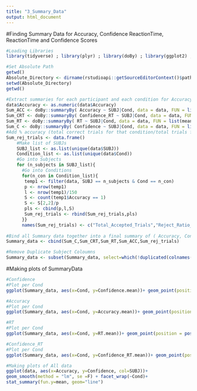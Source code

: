 ```yaml
---
title: "3_Summary_Data"
output: html_document
---
```


#Finding Summary Data for Accuracy, Confidence ReactionTime, ReactionTime and Confidence Scores
```r
#Loading Libraries
library(tidyverse) ; library(plyr) ; library(doBy) ; library(ggplot2) ; library(Hmisc)
```


```r
#Set Absolute Path
getwd()
Absolute_Directory <- dirname(rstudioapi::getSourceEditorContext()$path)
setwd(Absolute_Directory)
getwd()

#Extract summaries for each participant and each condition for Accuracy, Confidence ReactionTime, ReactionTime and Confidence Scores
data$Accuracy <- as.numeric(data$Accuracy)
Sum_ACC <- doBy::summaryBy( Accuracy ~ SUBJ|Cond, data = data, FUN = list(mean, median, sd))
Sum_CRT <- doBy::summaryBy( Confidence_RT ~ SUBJ|Cond, data = data, FUN = list(mean, median, sd))
Sum_RT <- doBy::summaryBy( RT ~ SUBJ|Cond, data = data, FUN = list(mean, median, sd))
Sum_C <- doBy::summaryBy( Confidence ~ SUBJ|Cond, data = data, FUN = list(mean, median, sd))
#Add % accuracy (total correct trials for that condition/total trials for that condition) & Number of rejected trials per condition
Sum_rej_trials <- data.frame()
    #Make list of SUBJs
    SUBJ_list <- as.list(unique(data$SUBJ))
    Condition_list <- as.list(unique(data$Cond))
    #Go into Subjects
    for (n_subjects in SUBJ_list){
      #Go into Conditions
      for(n_con in Condition_list){
       temp1 <- filter(data, SUBJ == n_subjects & Cond == n_con)
       p <- nrow(temp1)
       l <- nrow(temp1)/150
       S <- count(temp1$Accuracy == 1)
       S <- S[2,2]/p
       pls <- cbind(p,l,S)
       Sum_rej_trials <- rbind(Sum_rej_trials,pls)
      }}
      names(Sum_rej_trials) <- c("Total_Accepted_Trials","Reject_Ratio_from_150", "Accuracy_in_percent")
      
#Bind all Summary data together into a final summary of ( Accuracy, Confidence ReactionTime, ReactionTime, Confidence Scores, % accuracy and Number of rejected trials)
Summary_data <- cbind(Sum_C,Sum_CRT,Sum_RT,Sum_ACC,Sum_rej_trials) 

#Remove Duplicate Subject Coloumns
Summary_data <- subset(Summary_data, select=which(!duplicated(colnames(Summary_data))))
```

#Making plots of SummaryData
```r
#Confidence
#Plot per Cond
ggplot(Summary_data, aes(x=Cond, y=Confidence.mean))+ geom_point(position = position_jitter(width = .15), size = .25) + geom_boxplot(alpha = 0.3, width = .1, colour = "BLACK")+ geom_violin(position = position_nudge(x = .5, y = 0),adjust =0.5, trim = TRUE)

#Accuracy
#Plot per Cond
ggplot(Summary_data, aes(x=Cond, y=Accuracy.mean))+ geom_point(position = position_jitter(width = .15), size = .25) + geom_boxplot(alpha = 0.3, width = .1, colour = "BLACK")+ geom_violin(position = position_nudge(x = .5, y = 0),adjust =0.5, trim = TRUE)

#RT
#Plot per Cond
ggplot(Summary_data, aes(x=Cond, y=RT.mean))+ geom_point(position = position_jitter(width = .15), size = .25) + geom_boxplot(alpha = 0.3, width = .1, colour = "BLACK")+ geom_violin(position = position_nudge(x = .5, y = 0),adjust =0.5, trim = TRUE)

#Confidence_RT
#Plot per Cond
ggplot(Summary_data, aes(x=Cond, y=Confidence_RT.mean))+ geom_point(position = position_jitter(width = .15), size = .25) + geom_boxplot(alpha = 0.3, width = .1, colour = "BLACK")+ geom_violin(position = position_nudge(x = .5, y = 0),adjust =0.5, trim = TRUE)

#Making plots of All data
ggplot(data, aes(x=Accuracy, y=Confidence, col=SUBJ))+
geom_smooth(method = "lm", se =F) + facet_wrap(~Cond)+ 
stat_summary(fun.y=mean, geom="line")
```

